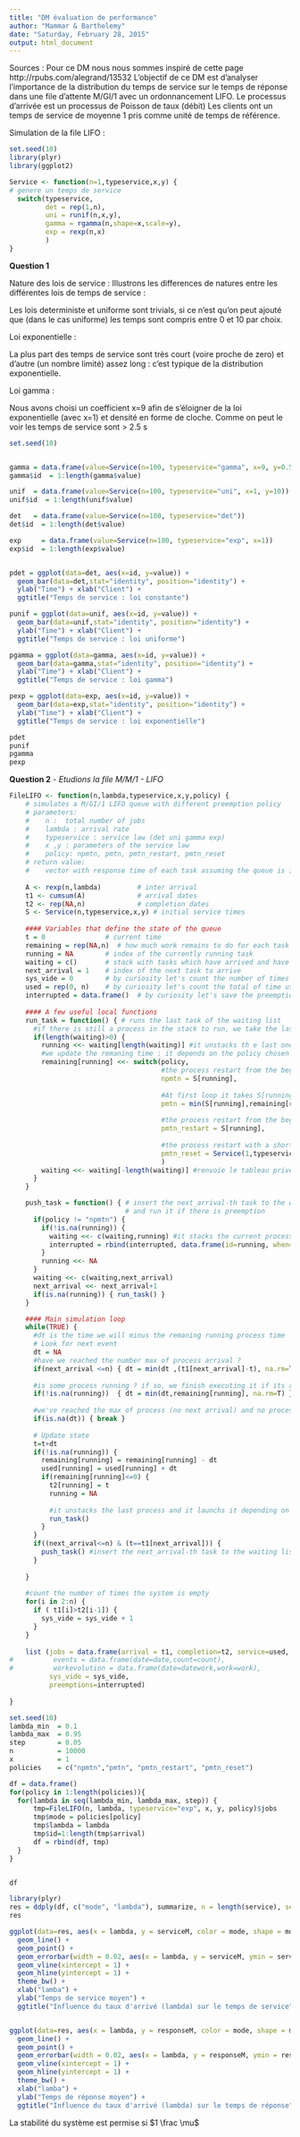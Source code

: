 ---
title: "DM évaluation de performance"
author: "Mammar & Barthelemy"
date: "Saturday, February 28, 2015"
output: html_document
---
Sources : Pour ce DM nous nous sommes inspiré de cette page http://rpubs.com/alegrand/13532
L'objectif de ce DM est d'analyser l'importance de la distribution du temps de service sur le temps de réponse dans une file d'attente M/GI/1 avec un ordonnancement LIFO. 
Le processus d'arrivée est un processus de Poisson de taux \lambda (débit)
Les clients ont un temps de service de moyenne 1 pris comme unité de temps de référence.


Simulation de la file LIFO :

```{r}
set.seed(10)
library(plyr)
library(ggplot2)

Service <- function(n=1,typeservice,x,y) {
# genere un temps de service
  switch(typeservice,
         det = rep(1,n),
         uni = runif(n,x,y),
         gamma = rgamma(n,shape=x,scale=y),
         exp = rexp(n,x)
         )
}

```

**Question 1**

Nature des lois de service : 
Illustrons les differences de natures entre les différentes lois de temps de service : 

Les lois deterministe et uniforme sont trivials, si ce n'est qu'on peut ajouté que (dans le cas uniforme) les temps sont compris entre 0 et 10 par choix.

Loi exponentielle : 

La plus part des temps de service sont très court (voire proche de zero) et d'autre (un nombre limité) assez long : c'est typique de la distribution exponentielle.

Loi gamma : 

Nous avons choisi un coefficient x=9 afin de s'éloigner de la loi exponentielle (avec x=1) et densité en forme de cloche.
Comme on peut le voir les temps de service sont $\gt$ 2.5 s


```{r}
set.seed(10)


gamma = data.frame(value=Service(n=100, typeservice="gamma", x=9, y=0.5))
gamma$id  = 1:length(gamma$value)

unif  = data.frame(value=Service(n=100, typeservice="uni", x=1, y=10))
unif$id  = 1:length(unif$value)

det   = data.frame(value=Service(n=100, typeservice="det"))
det$id  = 1:length(det$value)

exp     = data.frame(value=Service(n=100, typeservice="exp", x=1))
exp$id  = 1:length(exp$value)


pdet = ggplot(data=det, aes(x=id, y=value)) + 
  geom_bar(data=det,stat="identity", position="identity") + 
  ylab("Time") + xlab("Client") + 
  ggtitle("Temps de service : loi constante")

punif = ggplot(data=unif, aes(x=id, y=value)) + 
  geom_bar(data=unif,stat="identity", position="identity") + 
  ylab("Time") + xlab("Client") + 
  ggtitle("Temps de service : loi uniforme")

pgamma = ggplot(data=gamma, aes(x=id, y=value)) + 
  geom_bar(data=gamma,stat="identity", position="identity") + 
  ylab("Time") + xlab("Client") + 
  ggtitle("Temps de service : loi gamma")

pexp = ggplot(data=exp, aes(x=id, y=value)) + 
  geom_bar(data=exp,stat="identity", position="identity") + 
  ylab("Time") + xlab("Client") + 
  ggtitle("Temps de service : loi exponentielle")

pdet
punif
pgamma
pexp

```

**Question 2**  -  *Etudions la file M/M/1 - LIFO*

```{r}
FileLIFO <- function(n,lambda,typeservice,x,y,policy) {
    # simulates a M/GI/1 LIFO queue with different preemption policy
    # parameters:
    #    n :  total number of jobs
    #    lambda : arrival rate
    #    typeservice : service law (det uni gamma exp)
    #    x ,y : parameters of the service law
    #    policy: npmtn, pmtn, pmtn_restart, pmtn_reset
    # return value:
    #    vector with response time of each task assuming the queue is initially empty
    
    A <- rexp(n,lambda)         # inter arrival
    t1 <- cumsum(A)             # arrival dates
    t2 <- rep(NA,n)             # completion dates
    S <- Service(n,typeservice,x,y) # initial service times
    
    #### Variables that define the state of the queue
    t = 0               # current time
    remaining = rep(NA,n)  # how much work remains to do for each task
    running = NA        # index of the currently running task
    waiting = c()       # stack with tasks which have arrived and have not been completed yet
    next_arrival = 1    # index of the next task to arrive
    sys_vide = 0        # by curiosity let's count the number of times the system is empty
    used = rep(0, n)    # by curiosity let's count the total of time used by a process (including its restart)
    interrupted = data.frame()  # by curiosity let's save the preemptions for counting them later
    
    #### A few useful local functions 
    run_task = function() { # runs the last task of the waiting list
      #if there is still a process in the stack to run, we take the last one in
      if(length(waiting)>0) {
        running <<- waiting[length(waiting)] #it unstacks th e last one
        #we update the remaning time : it depends on the policy chosen
        remaining[running] <<- switch(policy,
                                      #the process restart from the beginning
                                      npmtn = S[running],
                                      
                                      #At first loop it takes S[running], but after remaining[running] is returned
                                      pmtn = min(S[running],remaining[running],na.rm=T),
                                      
                                      #the process restart from the beginning
                                      pmtn_restart = S[running],
                                      
                                      #the process restart with a shorter time
                                      pmtn_reset = Service(1,typeservice,x,y)
                                      )
        waiting <<- waiting[-length(waiting)] #renvoie le tableau privé de l'element a la position length(waiting) => le dernier element empilé
      }
    }

    push_task = function() { # insert the next_arrival-th task to the waiting list
                             # and run it if there is preemption
      if(policy != "npmtn") {
        if(!is.na(running)) {
          waiting <<- c(waiting,running) #it stacks the current process, if t==t1[next_arrival]
          interrupted = rbind(interrupted, data.frame(id=running, when=t, remaining=remaining[running]))
        }
        running <<- NA
      }
      waiting <<- c(waiting,next_arrival)
      next_arrival <<- next_arrival+1 
      if(is.na(running)) { run_task() }
    }

    #### Main simulation loop
    while(TRUE) { 
      #dt is the time we will minus the remaning running process time
      # Look for next event
      dt = NA
      #have we reached the number max of process arrival ?
      if(next_arrival <=n) { dt = min(dt ,(t1[next_arrival]-t), na.rm=T ) } #dt=t1[..]-t it's a bit akward to take the min with dt because NA are deleted. Notice that t1[next_arrival]-t=dt is the next process arrival time - current time. So this is the elapsed time
      
      #is some process running ? if so, we finish executing it if its remainning time is lower than the delta time of the next arrival
      if(!is.na(running))  { dt = min(dt,remaining[running], na.rm=T) }
      
      #we've reached the max of process (no next arrival) and no process is running, we take off
      if(is.na(dt)) { break }
      
      # Update state
      t=t+dt
      if(!is.na(running)) {
        remaining[running] = remaining[running] - dt
        used[running] = used[running] + dt
        if(remaining[running]<=0) {
          t2[running] = t
          running = NA
          
          #it unstacks the last process and it launchs it depending on the policy chosen (resume, restart, restart with lower time), and affect remain[running] to the corresponding time service
          run_task()
        }
      }
      if((next_arrival<=n) & (t==t1[next_arrival])) {
        push_task() #insert the next_arrival-th task to the waiting list and run it if there is preemption
      }
      
    }
    
    #count the number of times the system is empty
    for(i in 2:n) {
      if ( t1[i]>t2[i-1]) {
        sys_vide = sys_vide + 1
      }
    }
    
    list (jobs = data.frame(arrival = t1, completion=t2, service=used, theoricService=S, response=(t2-t1)), 
#          events = data.frame(date=date,count=count),
#          workevolution = data.frame(date=datework,work=work),
          sys_vide = sys_vide,
          preemptions=interrupted)
    
}    

```


```{r}

set.seed(10)
lambda_min  = 0.1
lambda_max  = 0.95
step        = 0.05
n           = 10000
x           = 1
policies    = c("npmtn","pmtn", "pmtn_restart", "pmtn_reset")

df = data.frame()
for(policy in 1:length(policies)){ 
  for(lambda in seq(lambda_min, lambda_max, step)) {
      tmp=FileLIFO(n, lambda, typeservice="exp", x, y, policy)$jobs
      tmp$mode = policies[policy]
      tmp$lambda = lambda
      tmp$id=1:length(tmp$arrival)
      df = rbind(df, tmp)
  }
}


df

library(plyr)
res = ddply(df, c("mode", "lambda"), summarize, n = length(service), serviceM= mean(service), sd_service=sd(service), responseM=mean(response), sd_response=sd(response))
res


```

```{r}
ggplot(data=res, aes(x = lambda, y = serviceM, color = mode, shape = mode)) + 
  geom_line() +
  geom_point() + 
  geom_errorbar(width = 0.02, aes(x = lambda, y = serviceM, ymin = serviceM - 2 * sd_service/sqrt(n), ymax = serviceM + 2 * sd_service/sqrt(n))) + 
  geom_vline(xintercept = 1) +
  geom_hline(yintercept = 1) +
  theme_bw() +
  xlab("lamba") +
  ylab("Temps de service moyen") +
  ggtitle("Influence du taux d'arrivé (lambda) sur le temps de service")


ggplot(data=res, aes(x = lambda, y = responseM, color = mode, shape = mode)) + 
  geom_line() +
  geom_point() + 
  geom_errorbar(width = 0.02, aes(x = lambda, y = responseM, ymin = responseM - 2 * sd_response/sqrt(n), ymax = responseM + 2 * sd_response/sqrt(n))) + 
  geom_vline(xintercept = 1) +
  geom_hline(yintercept = 1) +
  theme_bw() +
  xlab("lamba") +
  ylab("Temps de réponse moyen") +
  ggtitle("Influence du taux d'arrivé (lambda) sur le temps de réponse")
```

La stabilité du système est permise si $1 \frac \mu$


